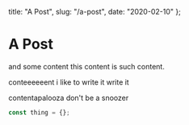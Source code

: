   title: "A Post",
  slug: "/a-post",
  date: "2020-02-10"
};

# A Post

and some content this content is such content.

conteeeeeent i like to write it write it

contentapalooza don't be a snoozer

```js
const thing = {};
```
